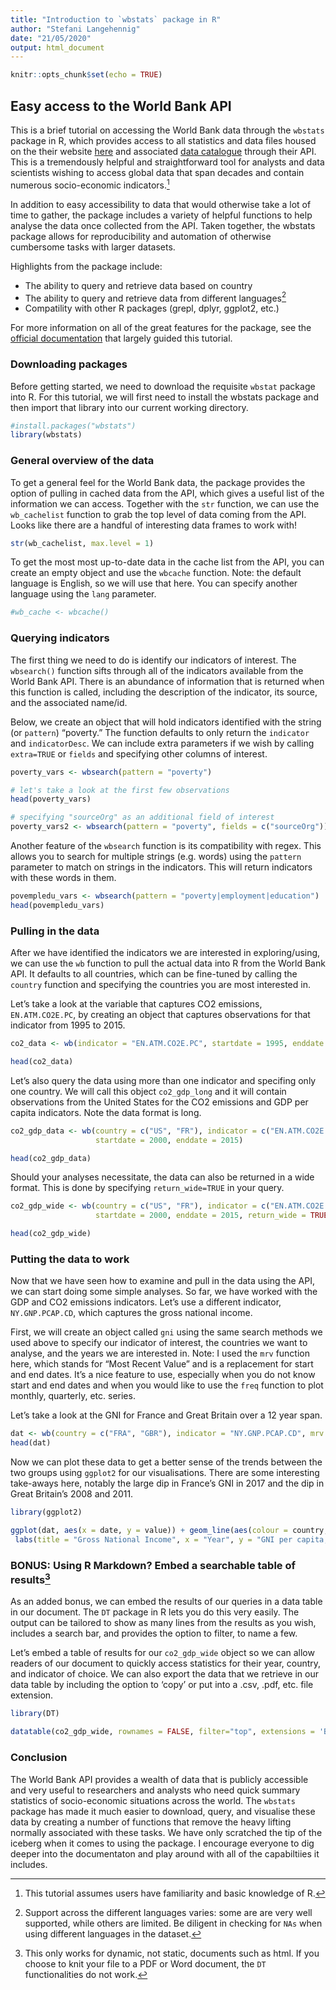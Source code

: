 ---
title: "Introduction to `wbstats` package in R"
author: "Stefani Langehennig"
date: "21/05/2020"
output: html_document
---

```{r setup, include=FALSE}
knitr::opts_chunk$set(echo = TRUE)
```

## Easy access to the World Bank API

This is a brief tutorial on accessing the World Bank data through the `wbstats` package in R, which provides access to all statistics and data files housed on the their website [here](http://data.worldbank.org/developers/api-overview) and associated [data catalogue](http://data.worldbank.org/developers/data-catalog-api) through their API. This is a tremendously helpful and straightforward tool for analysts and data scientists wishing to access global data that span decades and contain numerous socio-economic indicators.^[This tutorial assumes users have familiarity and basic knowledge of R.]

In addition to easy accessibility to data that would otherwise take a lot of time to gather, the package includes a variety of helpful functions to help analyse the data once collected from the API. Taken together, the wbstats package allows for reproducibility and automation of otherwise cumbersome tasks with larger datasets. 

Highlights from the package include:

* The ability to query and retrieve data based on country
* The ability to query and retrieve data from different languages^[Support across the different languages varies: some are are very well supported, while others are limited. Be diligent in checking for `NAs` when using different languages in the dataset.]
* Compatility with other R packages (grepl, dplyr, ggplot2, etc.)

For more information on all of the great features for the package, see the [official documentation](https://cran.r-project.org/web/packages/wbstats/wbstats.pdf) that largely guided this tutorial.

### Downloading packages 

Before getting started, we need to download the requisite `wbstat` package into R. For this tutorial, we will first need to install the wbstats package and then import that library into our current working directory.
```{r, warning=FALSE}
#install.packages("wbstats")
library(wbstats)
```

### General overview of the data

To get a general feel for the World Bank data, the package provides the option of pulling in cached data from the API, which gives a useful list of the information we can access. Together with the `str` function, we can use the `wb_cachelist` function to grab the top level of data coming from the API. Looks like there are a handful of interesting data frames to work with!

```{r, warning=FALSE}
str(wb_cachelist, max.level = 1)

```

To get the most most up-to-date data in the cache list from the API, you can create an empty object and use the `wbcache` function. Note: the default language is English, so we will use that here. You can specify another language using the `lang` parameter.

```{r}
#wb_cache <- wbcache()

```

### Querying indicators

The first thing we need to do is identify our indicators of interest. The `wbsearch()` function sifts through all of the indicators available from the World Bank API. There is an abundance of information that is returned when this function is called, including the description of the indicator, its source, and the associated name/id.

Below, we create an object that will hold indicators identified with the string (or `pattern`) "poverty." The function defaults to only return the `indicator` and `indicatorDesc`. We can include extra parameters if we wish by calling `extra=TRUE` or `fields` and specifying other columns of interest.

```{r}
poverty_vars <- wbsearch(pattern = "poverty")

# let's take a look at the first few observations
head(poverty_vars)

# specifying "sourceOrg" as an additional field of interest
poverty_vars2 <- wbsearch(pattern = "poverty", fields = c("sourceOrg"))

```

Another feature of the `wbsearch` function is its compatibility with regex. This allows you to search for multiple strings (e.g. words) using the `pattern` parameter to match on strings in the indicators. This will return indicators with these words in them.

```{r}
povempledu_vars <- wbsearch(pattern = "poverty|employment|education")
head(povempledu_vars)

```

### Pulling in the data

After we have identified the indicators we are interested in exploring/using, we can use the `wb` function to pull the actual data into R from the World Bank API. It defaults to all countries, which can be fine-tuned by calling the `country` function and specifying the countries you are most interested in.

Let's take a look at the variable that captures CO2 emissions, `EN.ATM.CO2E.PC`, by creating an object that captures observations for that indicator from 1995 to 2015.

```{r}
co2_data <- wb(indicator = "EN.ATM.CO2E.PC", startdate = 1995, enddate = 2015)

head(co2_data)

```

Let's also query the data using more than one indicator and specifing only one country. We will call this object `co2_gdp_long` and it will contain observations from the United States for the CO2 emissions and GDP per capita indicators. Note the data format is long.

```{r}
co2_gdp_data <- wb(country = c("US", "FR"), indicator = c("EN.ATM.CO2E.PC", "NY.GDP.MKTP.CD"),
                   startdate = 2000, enddate = 2015)

head(co2_gdp_data)
```
Should your analyses necessitate, the data can also be returned in a wide format. This is done by specifying `return_wide=TRUE` in your query.

```{r}
co2_gdp_wide <- wb(country = c("US", "FR"), indicator = c("EN.ATM.CO2E.PC", "NY.GDP.MKTP.CD"),
                   startdate = 2000, enddate = 2015, return_wide = TRUE)

head(co2_gdp_wide)
```

### Putting the data to work

Now that we have seen how to examine and pull in the data using the API, we can start doing some simple analyses. So far, we have worked with the GDP and CO2 emissions indicators. Let's use a different indicator, `NY.GNP.PCAP.CD`, which captures the gross national income. 

First, we will create an object called `gni` using the same search methods we used above to specify our indicator of interest, the countries we want to analyse, and the years we are interested in. Note: I used the `mrv` function here, which stands for "Most Recent Value" and is a replacement for start and end dates. It's a nice feature to use, especially when you do not know start and end dates and when you would like to use the `freq` function to plot monthly, quarterly, etc. series.

Let's take a look at the GNI for France and Great Britain over a 12 year span. 


```{r}
dat <- wb(country = c("FRA", "GBR"), indicator = "NY.GNP.PCAP.CD", mrv = 12)
head(dat)

```

Now we can plot these data to get a better sense of the trends between the two groups using `ggplot2` for our visualisations. There are some interesting take-aways here, notably the large dip in France's GNI in 2017 and the dip in Great Britain's 2008 and 2011. 

```{r}
library(ggplot2)

ggplot(dat, aes(x = date, y = value)) + geom_line(aes(colour = country, group = country)) +
 labs(title = "Gross National Income", x = "Year", y = "GNI per capita, Atlas method (current US$)")

```




### **BONUS**: Using R Markdown? Embed a searchable table of results^[This only works for dynamic, not static, documents such as html. If you choose to knit your file to a PDF or Word document, the `DT` functionalities do not work.]

As an added bonus, we can embed the results of our queries in a data table in our document. The `DT` package in R lets you do this very easily. The output can be tailored to show as many lines from the results as you wish, includes a search bar, and provides the option to filter, to name a few.

Let's embed a table of results for our `co2_gdp_wide` object so we can allow readers of our document to quickly access statistics for their year, country, and indicator of choice. We can also export the data that we retrieve in our data table by including the option to 'copy' or put into a .csv, .pdf, etc. file extension.

```{r, warning=FALSE}
library(DT)

datatable(co2_gdp_wide, rownames = FALSE, filter="top", extensions = 'Buttons', options = list(pageLength = 5, scrollX=T, dom = 'Bfrtip', buttons = c('copy', 'csv', 'excel', 'pdf', 'print')))
```

### Conclusion

The World Bank API provides a wealth of data that is publicly accessible and very useful to researchers and analysts who need quick summary statistics of socio-economic situations across the world. The `wbstats` package has made it much easier to download, query, and visualise these data by creating a number of functions that remove the heavy lifting normally associated with these tasks. We have only scratched the tip of the iceberg when it comes to using the package. I encourage everyone to dig deeper into the documentaton and play around with all of the capabiltiies it includes.
